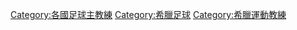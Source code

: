 [[Category:各國足球主教練|Category:各國足球主教練]]
[[Category:希臘足球|Category:希臘足球]]
[[Category:希臘運動教練|Category:希臘運動教練]]